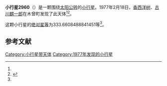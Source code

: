 {{Infobox planet
| bgcolour = #FFFFC0
| name = 2960 Ohtaki
| symbol = 
| image = 
| caption = 
| discovery = yes
| discovery_ref = 
| discoverer = [[香西洋树|香西洋树]]、[[古川麒一郎|古川麒一郎]]
| discovery_site = [[木曾町|木曾町]] 
| discovered = 1977年2月18日
| designations = yes
| mp_name = 
| named_after = 
| alt_names = 1977 DK3/ 1947 BH / 1979 WK4
| mp_category = [[主带小行星|主带小行星]]
| orbit_ref = <ref name="a">[http://ssd.jpl.nasa.gov/sbdb.cgi?sstr=2960 2960 Ohtaki] {{Wayback|url=http://ssd.jpl.nasa.gov/sbdb.cgi?sstr=2960 |date=20200820021633 }}，小行星數據庫瀏覽器（JPL Small-Body Database Browser）－[[美国国家航空航天局|美国国家航空航天局]]喷气推进实验室</ref>
| epoch = 2456400.5 (2013年4月18日更新)
| aphelion = {{convert|2.473065964255905|AU|km|3|abbr=on|lk=out}}
| perihelion = {{convert|1.968622548760444|AU|km|3|abbr=on}}
| semimajor = {{convert|2.220844256508174|AU|km|3|abbr=on}}
| eccentricity = 0.113570192
| period = 1208.858816 [[日|日]]<br />3.31[[儒略年|儒略年]]
| avg_speed = 
| inclination = 4.507933052373465
| asc_node = 130.8012048643552
| mean_anomaly = 
| arg_peri = 333.6608488841451
| satellites = 
| physical_characteristics = yes
| dimensions = 
| mass = 
| density = 
| surface_grav = 
| escape_velocity = 
| sidereal_day = 
| axial_tilt = 
| pole_ecliptic_lat = 
| pole_ecliptic_lon = 
| albedo = 
| temperatures= 
| temp_name1 = 
| mean_temp_1 = 
| max_temp_1 = 
| temp_name2 = 
| max_temp_2 = 
| spectral_type = 
| abs_magnitude = 333.6608488841451
}}

'''小行星2960'''（{{lang-en|2960 Ohtaki}}）是一颗围绕[[太阳|太阳]][[公转|公转]]的[[小行星|小行星]]。1977年2月18日，[[香西洋树|香西洋树]]、[[古川麒一郎|古川麒一郎]]在木曾町发现了此天体<ref name="a" /><ref>{{cite news|title=小行星列表|url=http://cfa-www.harvard.edu/iau/lists/NumberedMPs.txt|accessdate=2013-07-08|newspaper=哈佛大学|archive-date=2008-05-17|archive-url=https://web.archive.org/web/20080517010638/http://cfa-www.harvard.edu/iau/lists/NumberedMPs.txt|dead-url=no}}</ref>。

这颗小行星的[[绝对星等|绝对星等]]为333.6608488841451等<ref name="a" />。

==参考文献==
{{reflist}}
{{Minor Planet Number|[[小行星2959|小行星2959]]|[[小行星2961|小行星2961]]}}

{{小天体}}

[[Category:小行星带天体|Category:小行星带天体]]
[[Category:1977年发现的小行星|Category:1977年发现的小行星]]

{{asteroid-stub}}